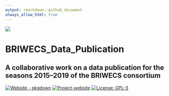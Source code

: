 ```yaml
---
output: rmarkdown::github_document
always_allow_html: true
---
```


<!-- README.md is generated from README.Rmd. Please edit that file -->
![](https://github.com/tillrose/BRIWECS_Data_Publication/blob/main/figure/BRIWECS_logo.png){fig-align="center"}

# BRIWECS_Data_Publication
## A collaborative work on a data publication for the seasons 2015–2019 of the BRIWECS consortium

[![Website - pkgdown](https://img.shields.io/badge/data-overview-blue)](https://tillrose.github.io/BRIWECS_Data_Publication/data_cleaning_and_overview.html) 
[![Project-website](https://img.shields.io/badge/Project-website-darkgreen)](https://www.igps.uni-hannover.de/de/forschung/forschungsprojekte/detailansicht/projects/forschungsverbund-briwecs/r) 
[![License: GPL-3](https://img.shields.io/badge/License-GPL3-orange)](https://www.r-project.org/Licenses/)



